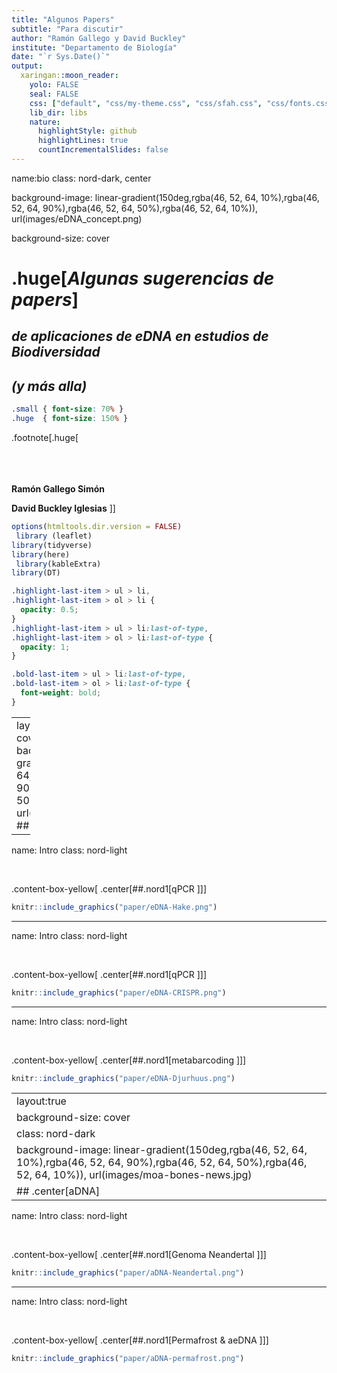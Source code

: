 ---
title: "Algunos Papers"
subtitle: "Para discutir"
author: "Ramón Gallego y David Buckley"
institute: "Departamento de Biología"
date: "`r Sys.Date()`"
output:
  xaringan::moon_reader:
    yolo: FALSE
    seal: FALSE
    css: ["default", "css/my-theme.css", "css/sfah.css", "css/fonts.css", "css/nord.css", "css/nord-light.css", "css/nord-dark.css", "css/font-nord.css", "css/typo.css"]
    lib_dir: libs
    nature:
      highlightStyle: github
      highlightLines: true
      countIncrementalSlides: false
---


name:bio
class: nord-dark, center


background-image: linear-gradient(150deg,rgba(46, 52, 64, 10%),rgba(46, 52, 64, 90%),rgba(46, 52, 64, 50%),rgba(46, 52, 64, 10%)), url(images/eDNA_concept.png)

background-size: cover


# .huge[*Algunas sugerencias de papers*]

## *de  aplicaciones de eDNA en estudios de Biodiversidad*

## *(y más alla)*

```{css, echo=F}
.small { font-size: 70% }
.huge  { font-size: 150% }
```



.footnote[.huge[

</br>
</br>
</br>
**Ramón Gallego Simón**


**David Buckley Iglesias**
]]

```{r setup, include=FALSE, message=F, echo=FALSE}
options(htmltools.dir.version = FALSE)
 library (leaflet)
library(tidyverse)
library(here)
 library(kableExtra)
library(DT)
```

```{css echo=FALSE}
.highlight-last-item > ul > li, 
.highlight-last-item > ol > li {
  opacity: 0.5;
}
.highlight-last-item > ul > li:last-of-type,
.highlight-last-item > ol > li:last-of-type {
  opacity: 1;
}

.bold-last-item > ul > li:last-of-type,
.bold-last-item > ol > li:last-of-type {
  font-weight: bold;
}
```

---
layout:true 
background-size: cover
class: nord-dark
background-image: linear-gradient(150deg,rgba(46, 52, 64, 10%),rgba(46, 52, 64, 90%),rgba(46, 52, 64, 50%),rgba(46, 52, 64, 10%)), url(images/eDNA_concept.png)
## .center[eDNA]

---

name: Intro 
class: nord-light





</br>

.content-box-yellow[
.center[##.nord1[qPCR ]]]


```{r, echo = F}
knitr::include_graphics("paper/eDNA-Hake.png")
```


---

name: Intro 
class: nord-light





</br>

.content-box-yellow[
.center[##.nord1[qPCR ]]]


```{r, echo = F}
knitr::include_graphics("paper/eDNA-CRISPR.png")
```


---

name: Intro 
class: nord-light





</br>

.content-box-yellow[
.center[##.nord1[metabarcoding ]]]



```{r, echo = F}
knitr::include_graphics("paper/eDNA-Djurhuus.png")
```

---
layout:true 
background-size: cover
class: nord-dark
background-image: linear-gradient(150deg,rgba(46, 52, 64, 10%),rgba(46, 52, 64, 90%),rgba(46, 52, 64, 50%),rgba(46, 52, 64, 10%)), url(images/moa-bones-news.jpg)
## .center[aDNA]
---

name: Intro 
class: nord-light





</br>

.content-box-yellow[
.center[##.nord1[Genoma Neandertal ]]]



```{r, echo = F}
knitr::include_graphics("paper/aDNA-Neandertal.png")
```

---

name: Intro 
class: nord-light





</br>

.content-box-yellow[
.center[##.nord1[Permafrost & aeDNA ]]]



```{r, echo = F}
knitr::include_graphics("paper/aDNA-permafrost.png")
```

